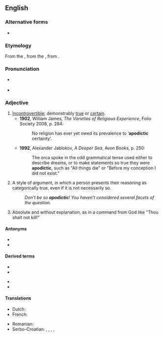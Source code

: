 ==English==
{{wikipedia}}

===Alternative forms===
* {{l|en|apodeictic}}

===Etymology===
From the {{etyl|la|en}} {{m|la|apodīcticus||proving clearly”, “demonstrative}}, from the {{etyl|grc|en}} {{m|grc|ἀποδεικτικός||affording proof”, “demonstrative}}, from {{m|grc|ἀποδείκνυμι||I demonstrate}}.

===Pronunciation===
* {{a|UK}} {{IPA|en|/apəʊˈdɪktɪk/|/apəʊˈdaɪktɪk/}}
* {{a|GA}} {{IPA|en|/apoʊˈdɪktɪk/}}

===Adjective===
{{en-adj}}

# [[incontrovertible|Incontrovertible]]; demonstrably [[true]] or [[certain]].
#* '''1902''', William James, ''The Varieties of Religious Experience'', Folio Society 2008, p. 284:
#*: No religion has ever yet owed its prevalence to ‘'''apodictic''' certainty’.
#* '''1992''', Alexander Jablokov, ''A Deeper Sea'', Avon Books, p. 250:
#*: The orca spoke in the odd grammatical tense used either to describe dreams, or to make statements so true they were '''apodictic''', such as "All things die" or "Before my conception I did not exist."
# A style of argument, in which a person presents their reasoning as categorically true, even if it is not necessarily so.
#: ''Don't be so '''apodictic'''! You haven't considered several facets of the question.''
# {{lb|en|theology|Biblical studies}} Absolute and without explanation, as in a command from God like "Thou shalt not kill!"

====Antonyms====
* {{l|en|problematic}}
* {{l|en|assertorical}}

====Derived terms====
{{der-top}}
* {{l|en|apodict}}
* {{l|en|apodictical}}
{{der-mid}}
* {{l|en|apodictically}}
* {{l|en|apodictism}}
{{der-bottom}}

====Translations====
{{trans-top|incontrovertible}}
* Dutch: {{t+|nl|apodictisch}}
* French: {{t+|fr|apodictique}}
{{trans-mid}}
* Romanian: {{t+|ro|apodictic}}
* Serbo-Croatian: {{t+|sh|nepobitno}}, {{t+|sh|apodiktičan}}, {{t+|sh|apodiktično}}, {{t|sh|neporecivo}}, {{t+|sh|neoborivo}}
{{trans-bottom}}